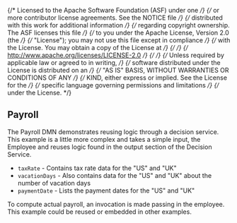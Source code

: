 {/* Licensed to the Apache Software Foundation (ASF) under one */}
{/* or more contributor license agreements. See the NOTICE file */}
{/* distributed with this work for additional information */}
{/* regarding copyright ownership. The ASF licenses this file */}
{/* to you under the Apache License, Version 2.0 (the */}
{/* "License"); you may not use this file except in compliance */}
{/* with the License. You may obtain a copy of the License at */}
{/*  */}
{/* http://www.apache.org/licenses/LICENSE-2.0 */}
{/*  */}
{/* Unless required by applicable law or agreed to in writing, */}
{/* software distributed under the License is distributed on an */}
{/* "AS IS" BASIS, WITHOUT WARRANTIES OR CONDITIONS OF ANY */}
{/* KIND, either express or implied. See the License for the */}
{/* specific language governing permissions and limitations */}
{/* under the License. */}


<Meta title="MDX/Use cases/Payroll" of={Payroll} />

## Payroll

The Payroll DMN demonstrates reusing logic through a decision service.
This example is a little more complex and takes a simple input, the Employee and reuses logic found in the output section of the Decision Service.

- `taxRate` - Contains tax rate data for the "US" and "UK"
- `vacationDays` - Also contains data for the "US" and "UK" about the number of vacation days
- `paymentDate` - Lists the payment dates for the "US" and "UK"

To compute actual payroll, an invocation is made passing in the employee.
This example could be reused or embedded in other examples.
